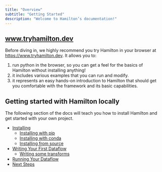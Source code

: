 ```yaml
---
title: "Overview"
subtitle: "Getting Started"
description: "Welcome to Hamilton’s documentation!"
---
```


## www.tryhamilton.dev

Before diving in, we highly recommend you try Hamilton in your browser at
https://www.tryhamilton.dev. It allows you to:

1. run python in the browser, so you can get a feel for the basics of Hamilton
   without installing anything!
2. it includes various examples that you can run and modify.
3. it represents an easy hands-on introduction to Hamilton that should get you
   comfortable with the framework and its basic capabilities.

## Getting started with Hamilton locally

The following section of the docs will teach you how to install Hamilton and get
started with your own project.

- [Installing](/getting-started/installing)
  - [Installing with pip](/getting-started/installing#installing-with-pip)
  - [Installing with conda](/getting-started/installing#installing-with-conda)
  - [Installing from source](/getting-started/installing#installing-from-source)
- [Writing Your First Dataflow](/getting-started/writing-first-dataflow)
  - [Writing some transforms](/getting-started/writing-first-dataflow#writing-some-transforms)
- [Running Your Dataflow](/getting-started/running-dataflow)
- [Next Steps](/getting-started/next-steps)
